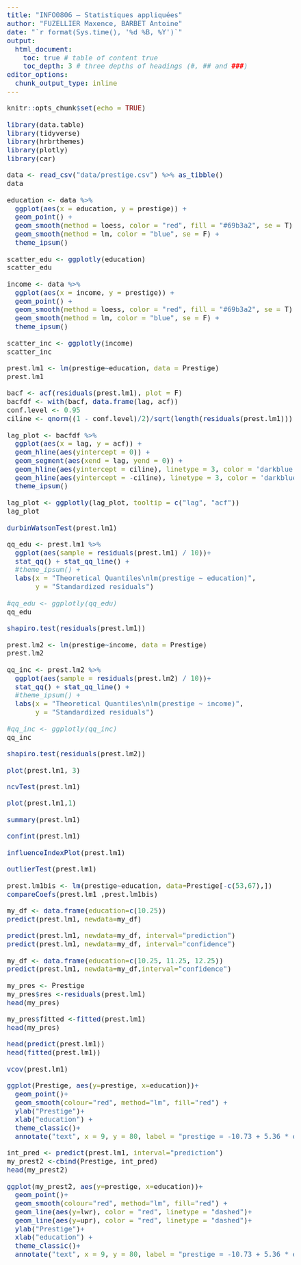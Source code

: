 ```yaml
---
title: "INFO0806 – Statistiques appliquées"
author: "FUZELLIER Maxence, BARBET Antoine"
date: "`r format(Sys.time(), '%d %B, %Y')`"
output: 
  html_document:
    toc: true # table of content true
    toc_depth: 3 # three depths of headings (#, ## and ###)
editor_options: 
  chunk_output_type: inline
---
```


<style>
body {
  text-align: justify;
  font-size: 14pt;
}
</style>

```r
knitr::opts_chunk$set(echo = TRUE)
```

```r
library(data.table)
library(tidyverse)
library(hrbrthemes)
library(plotly)
library(car)
```

```r
data <- read_csv("data/prestige.csv") %>% as_tibble()
data
```

```r
education <- data %>% 
  ggplot(aes(x = education, y = prestige)) +
  geom_point() +
  geom_smooth(method = loess, color = "red", fill = "#69b3a2", se = T) +
  geom_smooth(method = lm, color = "blue", se = F) +
  theme_ipsum()

scatter_edu <- ggplotly(education)
scatter_edu
```

```r
income <- data %>% 
  ggplot(aes(x = income, y = prestige)) +
  geom_point() +
  geom_smooth(method = loess, color = "red", fill = "#69b3a2", se = T) +
  geom_smooth(method = lm, color = "blue", se = F) +
  theme_ipsum()

scatter_inc <- ggplotly(income)
scatter_inc
```

```r
prest.lm1 <- lm(prestige~education, data = Prestige)
prest.lm1
```

```r
bacf <- acf(residuals(prest.lm1), plot = F)
bacfdf <- with(bacf, data.frame(lag, acf))
conf.level <- 0.95
ciline <- qnorm((1 - conf.level)/2)/sqrt(length(residuals(prest.lm1)))

lag_plot <- bacfdf %>%
  ggplot(aes(x = lag, y = acf)) +
  geom_hline(aes(yintercept = 0)) +
  geom_segment(aes(xend = lag, yend = 0)) +
  geom_hline(aes(yintercept = ciline), linetype = 3, color = 'darkblue') +     
  geom_hline(aes(yintercept = -ciline), linetype = 3, color = 'darkblue') +
  theme_ipsum()

lag_plot <- ggplotly(lag_plot, tooltip = c("lag", "acf"))
lag_plot
```


```r
durbinWatsonTest(prest.lm1)
```

```r
qq_edu <- prest.lm1 %>%
  ggplot(aes(sample = residuals(prest.lm1) / 10))+
  stat_qq() + stat_qq_line() +
  #theme_ipsum() +
  labs(x = "Theoretical Quantiles\nlm(prestige ~ education)", 
       y = "Standardized residuals")

#qq_edu <- ggplotly(qq_edu)
qq_edu
```

```r
shapiro.test(residuals(prest.lm1))
```

```r
prest.lm2 <- lm(prestige~income, data = Prestige)
prest.lm2
```

```r
qq_inc <- prest.lm2 %>%
  ggplot(aes(sample = residuals(prest.lm2) / 10))+
  stat_qq() + stat_qq_line() +
  #theme_ipsum() +
  labs(x = "Theoretical Quantiles\nlm(prestige ~ income)", 
       y = "Standardized residuals")

#qq_inc <- ggplotly(qq_inc)
qq_inc
```


```r
shapiro.test(residuals(prest.lm2))
```

```r
plot(prest.lm1, 3)
```

```r
ncvTest(prest.lm1)
```

```r
plot(prest.lm1,1)
```

```r
summary(prest.lm1)
```

```r
confint(prest.lm1)
```

```r
influenceIndexPlot(prest.lm1)
```

```r
outlierTest(prest.lm1)
```

```r
prest.lm1bis <- lm(prestige~education, data=Prestige[-c(53,67),])
compareCoefs(prest.lm1 ,prest.lm1bis) 
```

```r
my_df <- data.frame(education=c(10.25))
predict(prest.lm1, newdata=my_df)
```

```r
predict(prest.lm1, newdata=my_df, interval="prediction")
predict(prest.lm1, newdata=my_df, interval="confidence")
```

```r
my_df <- data.frame(education=c(10.25, 11.25, 12.25))
predict(prest.lm1, newdata=my_df,interval="confidence")
```

```r
my_pres <- Prestige
my_pres$res <-residuals(prest.lm1)
head(my_pres)
```

```r
my_pres$fitted <-fitted(prest.lm1)
head(my_pres)
```

```r
head(predict(prest.lm1))
head(fitted(prest.lm1))
```

```r
vcov(prest.lm1)
```

```r
ggplot(Prestige, aes(y=prestige, x=education))+
  geom_point()+
  geom_smooth(colour="red", method="lm", fill="red") +
  ylab("Prestige")+
  xlab("education") +
  theme_classic()+
  annotate("text", x = 9, y = 80, label = "prestige = -10.73 + 5.36 * education\n (pval<0.001)")
```

```r
int_pred <- predict(prest.lm1, interval="prediction")
my_prest2 <-cbind(Prestige, int_pred)
head(my_prest2)
```

```r
ggplot(my_prest2, aes(y=prestige, x=education))+
  geom_point()+
  geom_smooth(colour="red", method="lm", fill="red") +
  geom_line(aes(y=lwr), color = "red", linetype = "dashed")+
  geom_line(aes(y=upr), color = "red", linetype = "dashed")+    
  ylab("Prestige")+
  xlab("education") +
  theme_classic()+
  annotate("text", x = 9, y = 80, label = "prestige = -10.73 + 5.36 * education\n (pval<0.001)")
```
